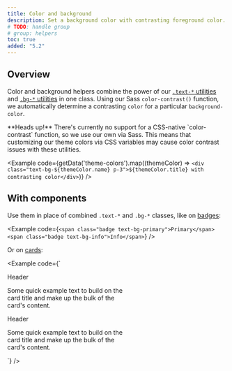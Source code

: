 ```yaml
---
title: Color and background
description: Set a background color with contrasting foreground color.
# TODO: handle group
# group: helpers
toc: true
added: "5.2"
---
```



## Overview

Color and background helpers combine the power of our [`.text-*` utilities]([[docsref:/utilities/colors]]) and [`.bg-*` utilities]([[docsref:/utilities/background]]) in one class. Using our Sass `color-contrast()` function, we automatically determine a contrasting `color` for a particular `background-color`.

<Callout type="warning">
**Heads up!** There's currently no support for a CSS-native `color-contrast` function, so we use our own via Sass. This means that customizing our theme colors via CSS variables may cause color contrast issues with these utilities.
</Callout>

<Example code={getData('theme-colors').map((themeColor) => `<div class="text-bg-${themeColor.name} p-3">${themeColor.title} with contrasting color</div>`)} />

<Callout>
<WarningColorAssistiveTechnologies />
</Callout>

## With components

Use them in place of combined `.text-*` and `.bg-*` classes, like on [badges]([[docsref:/components/badge#background-colors]]):

<Example code={`<span class="badge text-bg-primary">Primary</span>
<span class="badge text-bg-info">Info</span>`} />

Or on [cards]([[docsref:/components/card#background-and-color]]):

<Example code={`<div class="card text-bg-primary mb-3" style="max-width: 18rem;">
  <div class="card-header">Header</div>
  <div class="card-body">
    <p class="card-text">Some quick example text to build on the card title and make up the bulk of the card's content.</p>
  </div>
</div>
<div class="card text-bg-info mb-3" style="max-width: 18rem;">
  <div class="card-header">Header</div>
  <div class="card-body">
    <p class="card-text">Some quick example text to build on the card title and make up the bulk of the card's content.</p>
  </div>
</div>`} />

